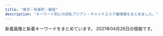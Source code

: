 ```yaml
---
title: "東京・有楽町・銀座"
description: "キーワード別にの巨乳アジアン・チャイナエステ嬢情報をまとめました。"
---
```


新着画像と新着キーワードをまとめています。
2021年04月26日の情報です。

<DmmAffiliateIns />
<KeywordTable
  shops={
    [
    {
        "url": "http://luna-shine.info/",
        "keywords": {
            "85": 6,
            "C": 12,
            "D": 30,
            "F": 6,
            "87": 12,
            "88": 21,
            "\u80f8": 2,
            "\u30bb\u30af\u30b7\u30fc": 1,
            "G": 6,
            "86": 6,
            "E": 13,
            "82": 3,
            "89": 21,
            "81": 3,
            "84": 3
        },
        "img_links": [
            "http://luna-shine.info/uploads/lunashine/2019/12/e5beaee4bfa1e59bbee78987_20191207154634.jpg",
            "http://luna-shine.info/uploads/lunashine/2015/04/1111_e589afe69cac.jpg",
            "http://luna-shine.info/uploads/lunashine/2015/12/qqe59bbee7898720151214133747.jpg",
            "http://luna-shine.info/uploads/lunashine/2020/01/e5beaee4bfa1e59bbee78987_20190517131309.jpg",
            "http://luna-shine.info/uploads/lunashine/2019/12/e5beaee4bfa1e59bbee78987_201912071546181.jpg",
            "http://luna-shine.info/uploads/lunashine/2019/07/qqe59bbee78987201504181707251.jpg",
            "http://luna-shine.info/uploads/lunashine/2013/03/img_0522_e589afe69cac-1000x1333.jpg",
            "http://luna-shine.info/uploads/lunashine/2013/01/room-10.jpg",
            "http://luna-shine.info/uploads/lunashine/2013/01/room-6.jpg",
            "http://luna-shine.info/uploads/lunashine/2013/11/e381afe3828be3818befbc92-1000x1333.jpg",
            "http://luna-shine.info/uploads/lunashine/2017/03/saki.jpg",
            "http://luna-shine.info/uploads/lunashine/2018/05/2.jpg",
            "http://luna-shine.info/uploads/lunashine/2013/01/qiu-1.jpg",
            "http://luna-shine.info/uploads/lunashine/2015/09/1-12041z120344c1_e589afe69cac_e589afe69cac.jpg",
            "http://luna-shine.info/uploads/lunashine/2012/12/topview1.jpg",
            "http://luna-shine.info/uploads/lunashine/2013/01/room-8.jpg",
            "http://luna-shine.info/uploads/lunashine/2019/03/e5beaee4bfa1e59bbee78987_201903161627476.jpg",
            "http://luna-shine.info/uploads/lunashine/2015/03/11111.jpg",
            "http://luna-shine.info/uploads/lunashine/images/rq03.jpg",
            "http://luna-shine.info/uploads/lunashine/2013/10/e381bfe3818d2_e589afe69cac.jpg",
            "http://luna-shine.info/uploads/lunashine/2012/12/topview4.jpg",
            "http://luna-shine.info/uploads/lunashine/2013/01/room-5.jpg",
            "http://luna-shine.info/uploads/lunashine/2014/06/image-15.jpeg",
            "http://luna-shine.info/uploads/lunashine/2014/06/image-14.jpeg",
            "http://luna-shine.info/uploads/lunashine/2019/03/e5beaee4bfa1e59bbee78987_201903141535171.jpg",
            "http://luna-shine.info/uploads/lunashine/2014/06/9c1b42356edc1bb51d040e0a1783fa97.png",
            "http://luna-shine.info/uploads/lunashine/2019/01/e5beaee4bfa1e59bbee78987_20190124144601.jpg",
            "http://luna-shine.info/uploads/lunashine/2013/01/room-11.jpg",
            "http://luna-shine.info/uploads/lunashine/2019/04/bottom.jpg",
            "http://luna-shine.info/uploads/lunashine/2013/01/img_0370_e589afe69cac-276x368.jpg",
            "http://luna-shine.info/uploads/lunashine/2013/05/p1020464_e589afe69cac.jpg",
            "http://luna-shine.info/uploads/lunashine/2013/01/room-3.jpg",
            "http://luna-shine.info/uploads/lunashine/2013/01/room-1.jpg",
            "http://luna-shine.info/uploads/lunashine/images/no-photo.jpg",
            "http://luna-shine.info/uploads/lunashine/2013/01/room-7.jpg",
            "http://luna-shine.info/uploads/lunashine/images/new_tit.jpg",
            "http://luna-shine.info/uploads/lunashine/2019/05/e5beaee4bfa1e59bbee78987_20190517131309.jpg",
            "http://luna-shine.info/uploads/lunashine/2016/11/31.jpg",
            "http://luna-shine.info/uploads/lunashine/2013/10/e381bfe38286e3818d-5_e589afe69cac.jpg",
            "http://luna-shine.info/uploads/lunashine/2013/10/e38182e38286e381bf3_e589afe69cac.jpg",
            "http://luna-shine.info/uploads/lunashine/2019/05/e5beaee4bfa1e59bbee78987_201905171313091.jpg",
            "http://luna-shine.info/uploads/lunashine/2012/12/topview0.jpg",
            "http://luna-shine.info/uploads/lunashine/2017/03/saki1.jpg",
            "http://luna-shine.info/uploads/lunashine/images/picup.png",
            "http://luna-shine.info/uploads/lunashine/2019/04/flash1.jpg",
            "http://luna-shine.info/uploads/lunashine/2014/05/22.jpg",
            "http://luna-shine.info/uploads/lunashine/2014/04/image_e589afe69cac.png",
            "http://luna-shine.info/uploads/lunashine/2013/11/e381afe3828be3818b-1000x1333.jpg",
            "http://luna-shine.info/uploads/lunashine/2013/01/room-2.jpg",
            "http://luna-shine.info/uploads/lunashine/2013/01/room-9.jpg",
            "http://luna-shine.info/uploads/lunashine/2015/03/171f728230a16701d87b9e61ba70edf8.png",
            "http://luna-shine.info/uploads/lunashine/2013/10/e381bfe382841_e589afe69cac.jpg",
            "http://luna-shine.info/uploads/lunashine/images/new_d.jpg",
            "http://luna-shine.info/uploads/lunashine/2015/04/1111_e589afe69cac1.jpg",
            "http://luna-shine.info/uploads/lunashine/2017/04/22221.jpg",
            "http://luna-shine.info/uploads/lunashine/2015/01/2_e589afe69cac.jpg",
            "http://luna-shine.info/uploads/lunashine/2019/04/e5beaee4bfa1e59bbee78987_201903161627475.jpg",
            "http://luna-shine.info/uploads/lunashine/2013/01/img_0427_e589afe69cac-276x368.jpg",
            "http://luna-shine.info/uploads/lunashine/2014/05/naomi1-276x3584.jpg",
            "http://luna-shine.info/uploads/lunashine/2019/04/tel.jpg",
            "http://luna-shine.info/uploads/lunashine/2019/04/e5beaee4bfa1e59bbee78987_2019031616274791.jpg",
            "http://luna-shine.info/uploads/lunashine/2013/10/4_e589afe69cac.jpg",
            "http://luna-shine.info/uploads/lunashine/2015/01/0.jpg",
            "http://luna-shine.info/uploads/lunashine/2015/06/image1-266x4001.jpg",
            "http://luna-shine.info/uploads/lunashine/2015/03/8dbe4d07b4f1258c30f14b30e60c1466.png",
            "http://luna-shine.info/uploads/lunashine/2016/12/img_4240.jpg",
            "http://luna-shine.info/uploads/lunashine/2012/12/mailmaka.jpg",
            "http://luna-shine.info/uploads/lunashine/2015/01/11.jpg",
            "http://luna-shine.info/uploads/lunashine/2012/12/mobile.jpg",
            "http://luna-shine.info/uploads/lunashine/2019/04/e5beaee4bfa1e59bbee78987_201903161627478.jpg",
            "http://luna-shine.info/uploads/lunashine/images/rq01.jpg",
            "http://luna-shine.info/uploads/lunashine/2012/12/topview3.jpg",
            "http://luna-shine.info/uploads/lunashine/2014/05/naomi1-276x3583.jpg"
        ],
        "name": "\u30eb\u30ca\u30b7\u30e3\u30a4\u30f3",
        "station": "\u5c0f\u4f1d\u99ac\u753a\u99c53\u756a\u51fa\u53e3"
    },
    {
        "station": "\u99ac\u55b0\u6a2a\u5c71\u99c5A2\u51fa\u53e3",
        "name": "COMODO -\u30b3\u30e2\u30c9-",
        "url": "http://www.comodo.relaxjp.info/",
        "keywords": {
            "D": 6,
            "E": 1,
            "85": 1,
            "C": 1,
            "87": 6,
            "90": 1
        },
        "img_links": [
            "http://www.comodo.relaxjp.info/images/s_link.jpg",
            "http://www.comodo.relaxjp.info/files/013.jpg",
            "http://www.comodo.relaxjp.info/files/015-03.jpg",
            "http://www.comodo.relaxjp.info/files/002-03.jpg",
            "http://www.comodo.relaxjp.info/files/001.jpg",
            "http://www.comodo.relaxjp.info/files/011-02.jpg",
            "http://www.comodo.relaxjp.info/files/010.jpg",
            "http://www.comodo.relaxjp.info/files/010-02.jpg",
            "http://www.comodo.relaxjp.info/files/001-02.jpg",
            "http://www.comodo.relaxjp.info/files/012-02.jpg",
            "http://www.comodo.relaxjp.info/images/s_staff.jpg",
            "http://www.comodo.relaxjp.info/files/013-03.jpg",
            "http://www.comodo.relaxjp.info/files/015.jpg",
            "http://www.comodo.relaxjp.info/images/top.png",
            "http://www.comodo.relaxjp.info/files/010-03.jpg",
            "http://www.comodo.relaxjp.info/files/002.jpg",
            "http://www.comodo.relaxjp.info/images/bj1.jpg",
            "http://www.comodo.relaxjp.info/files/001-03.jpg",
            "http://www.comodo.relaxjp.info/files/012.jpg",
            "http://www.comodo.relaxjp.info/images/s_news.jpg",
            "http://www.comodo.relaxjp.info/files/014-02.jpg",
            "http://www.comodo.relaxjp.info/files/011-03.jpg",
            "http://www.comodo.relaxjp.info/files/012-03.jpg",
            "http://www.comodo.relaxjp.info/files/002-02.jpg",
            "http://www.comodo.relaxjp.info/files/015-02.jpg",
            "http://www.comodo.relaxjp.info/files/014.jpg",
            "http://www.comodo.relaxjp.info/images/bj3.jpg",
            "http://www.comodo.relaxjp.info/images/s_info.jpg",
            "http://www.comodo.relaxjp.info/files/011.jpg",
            "http://www.comodo.relaxjp.info/files/013-02.jpg",
            "http://www.comodo.relaxjp.info/files/014-03.jpg",
            "http://www.comodo.relaxjp.info/images/hua.jpg"
        ]
    },
    {
        "keywords": {},
        "img_links": [
            "http://tokyo-relaxtime.asia/img/slick/st-3.jpg",
            "http://tokyo-relaxtime.asia/img/slick/st-6.jpg",
            "http://tokyo-relaxtime.asia/img/cast/miki-04.jpg",
            "http://tokyo-relaxtime.asia/img/cast/yuka-01.jpg",
            "http://tokyo-relaxtime.asia/img/interior/lobby-1.jpg",
            "http://tokyo-relaxtime.asia/img/cast/yuka-02.jpg",
            "http://tokyo-relaxtime.asia/img/slick/st-5.jpg",
            "http://tokyo-relaxtime.asia/img/cast/momo-04.jpg",
            "http://tokyo-relaxtime.asia/img/cast/momo-03.jpg",
            "http://tokyo-relaxtime.asia/img/cast/ai-02.jpg",
            "http://tokyo-relaxtime.asia/img/cast/momo-01.jpg",
            "http://tokyo-relaxtime.asia/img/cast/miki-01.jpg",
            "http://tokyo-relaxtime.asia/img/cast/miki-02.jpg",
            "http://tokyo-relaxtime.asia/img/cast/alice-01.jpg",
            "http://tokyo-relaxtime.asia/img/cast/alice-04.jpg",
            "http://tokyo-relaxtime.asia/img/cast/momo-02.jpg",
            "http://tokyo-relaxtime.asia/img/cast/miki-03.jpg",
            "http://tokyo-relaxtime.asia/img/slick/st-1.jpg",
            "http://tokyo-relaxtime.asia/img/cast/yuka-03.jpg",
            "http://tokyo-relaxtime.asia/img/cast/yuka-04.jpg",
            "http://tokyo-relaxtime.asia/img/cast/alice-03.jpg",
            "http://tokyo-relaxtime.asia/img/cast/alice-02.jpg",
            "http://tokyo-relaxtime.asia/img/cast/ai-01.jpg",
            "http://tokyo-relaxtime.asia/img/interior/corridor-1.jpg",
            "http://tokyo-relaxtime.asia/img/slick/st-4.jpg",
            "http://tokyo-relaxtime.asia/img/tw_mark.png",
            "http://tokyo-relaxtime.asia/img/cast/ai-04.jpg",
            "http://tokyo-relaxtime.asia/img/cast/ai-03.jpg"
        ],
        "name": "Evergrace-\u30a8\u30d0\u30fc\u30b0\u30ec\u30fc\u30b9-",
        "station": "\u6771\u65e5\u672c\u6a4b\u99c5A2\u51fa\u53e3",
        "url": "http://tokyo-relaxtime.asia/"
    },
    {
        "station": "\u8305\u5834\u753a\u99c53\u756a\u51fa\u53e3",
        "url": "http://sweet-massage.work/",
        "keywords": {
            "88": 3,
            "C": 3,
            "E": 6,
            "89": 3,
            "86": 6,
            "85": 3,
            "D": 6
        },
        "name": "Sweet",
        "img_links": [
            "http://sweet-massage.work/sp/img/st01.jpg",
            "http://sweet-massage.work/sp/img/pic.jpg",
            "http://sweet-massage.work/img/sta3.jpg",
            "http://sweet-massage.work/sp/img/t-r.jpg",
            "http://sweet-massage.work/img/foot-body.jpg",
            "http://sweet-massage.work/img/s4.jpg",
            "http://sweet-massage.work/img/st02.jpg",
            "http://sweet-massage.work/img/s2.jpg",
            "http://sweet-massage.work/sp/img/t-a.jpg",
            "http://sweet-massage.work/sp/img/sys.jpg",
            "http://sweet-massage.work/sp/img/st3.jpg",
            "http://sweet-massage.work/sp/img/info.jpg",
            "http://sweet-massage.work/sp/img/tel.jpg",
            "http://sweet-massage.work/sp/img/st04.jpg",
            "http://sweet-massage.work/img/st01.jpg",
            "http://sweet-massage.work/sp/img/s3.jpg",
            "http://sweet-massage.work/sp/img/s4.jpg",
            "http://sweet-massage.work/sp/img/s2.jpg",
            "http://sweet-massage.work/img/st04.jpg",
            "http://sweet-massage.work/img/sta4.jpg",
            "http://sweet-massage.work/img/s1.jpg",
            "http://sweet-massage.work/sp/img/time.jpg",
            "http://sweet-massage.work/img/st5.jpg",
            "http://sweet-massage.work/sp/img/t-t.jpg",
            "http://sweet-massage.work/sp/img/t-s.jpg",
            "http://sweet-massage.work/img/st1.jpg",
            "http://sweet-massage.work/sp/img/st2.jpg",
            "http://sweet-massage.work/sp/img/st1.jpg",
            "http://sweet-massage.work/sp/img/st05.jpg",
            "http://sweet-massage.work/sp/img/st03.jpg",
            "http://sweet-massage.work/img/sta1.jpg",
            "http://sweet-massage.work/sp/img/tit.jpg",
            "http://sweet-massage.work/img/st03.jpg",
            "http://sweet-massage.work/img/s3.jpg",
            "http://sweet-massage.work/img/st05.jpg",
            "http://sweet-massage.work/sp/img/s5.jpg",
            "http://sweet-massage.work/sp/img/add2.jpg",
            "http://sweet-massage.work/img/m1.png",
            "http://sweet-massage.work/img/st4.jpg",
            "http://sweet-massage.work/sp/img/t-o.jpg",
            "http://sweet-massage.work/img/st2.jpg",
            "http://sweet-massage.work/sp/img/pc.jpg",
            "http://sweet-massage.work/img/sta2.jpg",
            "http://sweet-massage.work/img/nos.jpg",
            "http://sweet-massage.work/img/st005.jpg",
            "http://sweet-massage.work/sp/img/st005.jpg",
            "http://sweet-massage.work/img/s5.jpg",
            "http://sweet-massage.work/img/sta5.jpg",
            "http://sweet-massage.work/sp/img/st5.jpg",
            "http://sweet-massage.work/img/st3.jpg",
            "http://sweet-massage.work/img/mobile-1.png",
            "http://sweet-massage.work/sp/img/add.jpg",
            "http://sweet-massage.work/sp/img/st4.jpg",
            "http://sweet-massage.work/sp/img/st02.jpg",
            "http://sweet-massage.work/sp/img/botton.jpg"
        ]
    },
    {
        "img_links": [
            "http://koikst.xyz/_src/20886310/wechatimg405.jpg",
            "http://koikst.xyz/_src/20886006/wechatimg36.jpg",
            "http://koikst.xyz/_src/20885836/sign.jpg",
            "http://koikst.xyz/_src/20886005/wechatimg35.jpg",
            "http://koikst.xyz/_src/20886222/up.png",
            "http://koikst.xyz/_src/20886035/up.png",
            "http://koikst.xyz/_src/20885845/up.png",
            "http://koikst.xyz/_src/20885828/up.png",
            "http://koikst.xyz/_src/20886058/sign.png",
            "http://koikst.xyz/_src/20886231/_dsf0770_pp.jpg",
            "http://sunflower.jp.net/1.jpg",
            "http://koikst.xyz/_src/20886229/_dsf0778_pp.jpg",
            "http://koikst.xyz/_src/20886305/therapist-ito.jpg",
            "http://koikst.xyz/_src/20886059/sign.png",
            "http://koikst.xyz/_src/20886303/07958eda583eff2b24876adf03c0a434.jpg",
            "http://koikst.xyz/_src/20885809/www.cman.png",
            "http://koikst.xyz/_src/51067440/wechatimg723.jpg",
            "http://koikst.xyz/_src/20886122/up.png",
            "http://koikst.xyz/_src/20886233/906ab10dd05fdcaee1fa99bd6e5779ea.jpg",
            "http://koikst.xyz/_src/51067437/wechatimg724.jpg",
            "http://koikst.xyz/_src/20886287/9c88380aa0315ec9292225a3223d62d9.jpg",
            "http://koikst.xyz/_src/20885811/up.png",
            "http://koikst.xyz/_src/20886211/07958eda583eff2b24876adf03c0a434.jpg",
            "http://koikst.xyz/_src/51067433/wechatimg726.jpg",
            "http://koikst.xyz/_src/20886148/therapist-ito.jpg",
            "http://koikst.xyz/_src/51067435/wechatimg725.jpg",
            "http://koikst.xyz/_src/20886092/therapist-ito.jpg",
            "http://koikst.xyz/_src/20886008/_k3_6019.jpg",
            "http://koikst.xyz/_src/20886064/index_37.png",
            "http://koikst.xyz/_src/20886009/img_2917.jpg",
            "http://koikst.xyz/_src/20886066/slider2.png",
            "http://sunflower.jp.net/3.jpg",
            "http://koikst.xyz/_src/20886235/t02200330_0640096013249885015.jpg",
            "http://koikst.xyz/_src/20886063/index_36.png",
            "http://sunflower.jp.net/5.jpg",
            "http://koikst.xyz/_src/20886111/_dsf0778_pp.jpg",
            "http://koikst.xyz/_src/20886283/img20170527114635169213.png",
            "http://koikst.xyz/_src/20886060/index_33.png",
            "http://koikst.xyz/_src/20886103/up.png",
            "http://koikst.xyz/_src/20886065/index_38.png",
            "http://koikst.xyz/_src/20991736/t02200330_0640096013249885015.jpg",
            "http://koikst.xyz/_src/20886019/up.png",
            "http://koikst.xyz/_src/20886300/media-20170919.jpg",
            "http://koikst.xyz/_src/20886061/index_34.png",
            "http://koikst.xyz/_src/20886308/t02200330_0640096013249885015.jpg",
            "http://koikst.xyz/_src/20886007/_k3_6020.jpg",
            "http://sunflower.jp.net/6.jpg",
            "http://koikst.xyz/_src/20885997/up.png",
            "http://sunflower.jp.net/2.jpg",
            "http://koikst.xyz/_src/20886062/index_35.png",
            "http://koikst.xyz/_src/21089124/img20180325193504865361.png",
            "http://koikst.xyz/_src/20886010/img_3017.jpg"
        ],
        "station": "JR\u6771\u4eac\u99c5\u516b\u91cd\u6d32\u53e3",
        "name": "\u60a0",
        "url": "http://koikst.xyz/",
        "keywords": {
            "89": 3,
            "E": 3,
            "85": 2,
            "C": 2
        }
    },
    {
        "img_links": [
            "https://melodyspa.tokyo/images/st/you2.jpg",
            "https://melodyspa.tokyo/images/st/yuna2.jpg",
            "https://melodyspa.tokyo/images/st/you3.jpg",
            "https://melodyspa.tokyo/images/st/yuna1.jpg",
            "https://melodyspa.tokyo/images/st/miho.jpg",
            "https://melodyspa.tokyo/images/st/mina2.jpg",
            "https://melodyspa.tokyo/images/st/yuna.jpg",
            "https://melodyspa.tokyo/images/share/pagetop.png",
            "https://melodyspa.tokyo/images/st/yuri.jpg",
            "https://melodyspa.tokyo/images/st/mina.jpg",
            "https://melodyspa.tokyo/images/st/you.jpg",
            "https://melodyspa.tokyo/images/topimage/topimage.jpg",
            "https://melodyspa.tokyo/images/st/risa.jpg",
            "https://melodyspa.tokyo/images/st/rara2.jpg",
            "https://melodyspa.tokyo/images/st/ringo.jpg"
        ],
        "keywords": {
            "F": 2,
            "C": 30,
            "86": 4
        },
        "name": "Melody Spa -\u30e1\u30ed\u30c7\u30a3 \u30b9\u30d1-",
        "station": "JR\u65b0\u65e5\u672c\u6a4b\u99c56\u756a\u51fa\u53e3",
        "url": "https://melodyspa.tokyo/"
    },
    {
        "keywords": {
            "88": 6,
            "85": 10,
            "C": 14,
            "86": 4,
            "D": 6
        },
        "station": "\u6c34\u5929\u5bae\u524d\u99c58\u756a\u51fa\u53e3",
        "name": "\u3086\u3089\u308a\u9999",
        "url": "http://yurarika.work/",
        "img_links": [
            "http://yurarika.work/staff/mirai1.jpg",
            "http://yurarika.work/staff/aya.jpg",
            "http://yurarika.work/staff/aya1.jpg",
            "http://yurarika.work/staff/mika1.jpg",
            "http://yurarika.work/staff/aya2.jpg",
            "http://yurarika.work/staff/mirai.jpg",
            "http://yurarika.work/staff/mirai2.jpg",
            "http://yurarika.work/img/all/loader.png",
            "http://yurarika.work/staff/rara.jpg",
            "http://yurarika.work/staff/mika2.jpg",
            "http://yurarika.work/staff/rara1.jpg",
            "http://yurarika.work/staff/mika.jpg",
            "http://yurarika.work/staff/rara2.jpg"
        ]
    },
    {
        "name": "\u30a2\u30ed\u30de\u30a2\u30ea\u30a2",
        "station": "\u6c34\u5929\u5bae\u524d\u99c56\u756a\u51fa\u53e3",
        "keywords": {},
        "url": "http://e-berry.work/index.html",
        "img_links": [
            "http://e-berry.work/sp/img/nene1.jpg",
            "http://e-berry.work/sp/images/b1.jpg",
            "http://e-berry.work/staff/hikari.jpg",
            "http://e-berry.work/staff/ayumi.jpg",
            "http://e-berry.work/sp/staff/ai.jpg",
            "http://e-berry.work/images/rec2.jpg",
            "http://e-berry.work/img/natumi1.jpg",
            "http://e-berry.work/sp/images/sys1.png",
            "http://e-berry.work/sp/images/sys3.png",
            "http://e-berry.work/staff/ai.jpg",
            "http://e-berry.work/staff/nene.jpg",
            "http://e-berry.work/sp/staff/natumi.jpg",
            "http://e-berry.work/images/newface.jpg",
            "http://e-berry.work/img/ayumi1.jpg",
            "http://e-berry.work/images/int2.jpg",
            "http://e-berry.work/images/concept.jpg",
            "http://e-berry.work/sp/images/staff_t.png",
            "http://e-berry.work/sp/images/topgirl.png",
            "http://e-berry.work/sp/img/yoko1.jpg",
            "http://e-berry.work/img/yoko1.jpg",
            "http://e-berry.work/images/rec1.jpg",
            "http://e-berry.work/sp/img/haruka1.jpg",
            "http://e-berry.work/images/9.jpg",
            "http://e-berry.work/images/b1.jpg",
            "http://e-berry.work/sp/img/rina1.jpg",
            "http://e-berry.work/images/interior_t.jpg",
            "http://e-berry.work/img/hikari1.jpg",
            "http://e-berry.work/sp/staff/hikari.jpg",
            "http://e-berry.work/sp/staff/rina.jpg",
            "http://e-berry.work/sp/staff/aya.jpg",
            "http://e-berry.work/images/b2.jpg",
            "http://e-berry.work/sp/images/rec1.jpg",
            "http://e-berry.work/sp/images/10.jpg",
            "http://e-berry.work/sp/images/9.jpg",
            "http://e-berry.work/sp/images/int1.png",
            "http://e-berry.work/sp/img/ai1.jpg",
            "http://e-berry.work/sp/images/ac1.jpg",
            "http://e-berry.work/sp/img/ayumi1.jpg",
            "http://e-berry.work/images/head.jpg",
            "http://e-berry.work/sp/img/aya1.jpg",
            "http://e-berry.work/sp/staff/yoko.jpg",
            "http://e-berry.work/sp/images/concept.jpg",
            "http://e-berry.work/sp/img/hikari1.jpg",
            "http://e-berry.work/sp/staff/moka.jpg",
            "http://e-berry.work/img/nene1.jpg",
            "http://e-berry.work/img/aya1.jpg",
            "http://e-berry.work/sp/staff/haruka.jpg",
            "http://e-berry.work/sp/images/b2.jpg",
            "http://e-berry.work/img/haruka1.jpg",
            "http://e-berry.work/images/int1.jpg",
            "http://e-berry.work/staff/yoko.jpg",
            "http://e-berry.work/sp/images/news.png",
            "http://e-berry.work/img/rina1.jpg",
            "http://e-berry.work/images/staff_t.jpg",
            "http://e-berry.work/sp/staff/nene.jpg",
            "http://e-berry.work/img/moka1.jpg",
            "http://e-berry.work/images/tgirl.jpg",
            "http://e-berry.work/images/sm.jpg",
            "http://e-berry.work/sp/images/sys2.png",
            "http://e-berry.work/sp/images/newface.png",
            "http://e-berry.work/img/ai1.jpg",
            "http://e-berry.work/images/news_t.jpg",
            "http://e-berry.work/staff/rina.jpg",
            "http://e-berry.work/sp/img/moka1.jpg",
            "http://e-berry.work/sp/img/natumi1.jpg",
            "http://e-berry.work/staff/natumi.jpg",
            "http://e-berry.work/sp/staff/ayumi.jpg",
            "http://e-berry.work/images/sys3.jpg",
            "http://e-berry.work/sp/images/head.jpg",
            "http://e-berry.work/images/10.jpg",
            "http://e-berry.work/sp/images/newsb.png",
            "http://e-berry.work/images/sys2.jpg",
            "http://e-berry.work/sp/images/tel.png",
            "http://e-berry.work/staff/haruka.jpg",
            "http://e-berry.work/images/ac1.jpg",
            "http://e-berry.work/sp/images/footer.jpg",
            "http://e-berry.work/sp/images/interior_t.png",
            "http://e-berry.work/staff/moka.jpg",
            "http://e-berry.work/images/newsb.png",
            "http://e-berry.work/staff/aya.jpg",
            "http://e-berry.work/sp/images/int2.png",
            "http://e-berry.work/images/sys1.jpg",
            "http://e-berry.work/sp/images/rec2.png"
        ]
    },
    {
        "img_links": [
            "http://shinshinen.ebb.jp/2/uploadimg/1616154256.jpg",
            "http://shinshinen.ebb.jp/2/uploadimg/1612241171.jpg",
            "http://shinshinen.ebb.jp/2/uploadimg/1612241224.jpg",
            "http://shinshinen.ebb.jp/head_2_4155_154087760147805.jpg",
            "http://shinshinen.ebb.jp/head_1_4155_154321946782337.jpg",
            "http://shinshinen.ebb.jp/2/uploadimg/1617771200.jpg",
            "http://shinshinen.ebb.jp/2/uploadimg/1612241122.jpg",
            "http://shinshinen.ebb.jp/2/uploadimg/1617840000.jpg"
        ],
        "url": "http://shinshinen.ebb.jp/",
        "keywords": {
            "D": 48,
            "86": 36,
            "89": 12,
            "87": 12,
            "88": 12
        },
        "station": "\u6771\u9280\u5ea7\u99c5A3",
        "name": "\u8fb0\u7533\u5712\uff5e\u3057\u3093\u3057\u3093\u3048\u3093\uff5e"
    },
    {
        "keywords": {
            "D": 10,
            "87": 4,
            "E": 1,
            "82": 1,
            "86": 7,
            "88": 1,
            "C": 7,
            "84": 5
        },
        "name": "PRIME\u30fb\u30d7\u30e9\u30a4\u30e0",
        "img_links": [
            "http://prime-relax.work/img/st11.jpg",
            "http://prime-relax.work/img/st07.jpg",
            "http://prime-relax.work/img/st14.jpg",
            "http://prime-relax.work/img/link10033.jpg",
            "http://prime-relax.work/sp/img/cam.jpg",
            "http://prime-relax.work/img/sta11.jpg",
            "http://prime-relax.work/sp/img/p-9.jpg",
            "http://prime-relax.work/img/st9.jpg",
            "http://prime-relax.work/img/sta14.jpg",
            "http://prime-relax.work/img/st8.jpg",
            "http://prime-relax.work/sp/img/sta11.jpg",
            "http://prime-relax.work/img/link-.jpg",
            "http://prime-relax.work/img/st014.jpg",
            "http://prime-relax.work/sp/img/sta4.jpg",
            "http://prime-relax.work/img/st04.jpg",
            "http://prime-relax.work/img/sta4.jpg",
            "http://prime-relax.work/sp/img/tel.jpg",
            "http://prime-relax.work/sp/img/t-a.jpg",
            "http://prime-relax.work/sp/img/tit.jpg",
            "http://prime-relax.work/img/st13.jpg",
            "http://prime-relax.work/img/st013.jpg",
            "http://prime-relax.work/sp/img/add.jpg",
            "http://prime-relax.work/sp/img/p-7.jpg",
            "http://prime-relax.work/img/st12.jpg",
            "http://prime-relax.work/img/bottom-.png",
            "http://prime-relax.work/sp/img/sta9.jpg",
            "http://prime-relax.work/sp/img/sta8.jpg",
            "http://prime-relax.work/img/bottom.png",
            "http://prime-relax.work/sp/img/info.jpg",
            "http://prime-relax.work/img/eve.jpg",
            "http://prime-relax.work/sp/img/t-s.jpg",
            "http://prime-relax.work/sp/img/add3.jpg",
            "http://prime-relax.work/sp/img/pic.jpg",
            "http://prime-relax.work/sp/img/sys.jpg",
            "http://prime-relax.work/sp/img/sta13.jpg",
            "http://prime-relax.work/sp/img/pc.jpg",
            "http://prime-relax.work/img/sta13.jpg",
            "http://prime-relax.work/sp/img/p-8.jpg",
            "http://prime-relax.work/sp/img/sta7.jpg",
            "http://prime-relax.work/img/IMG_1675.jpg",
            "http://prime-relax.work/sp/img/sta12.jpg",
            "http://prime-relax.work/img/mo.png",
            "http://prime-relax.work/img/sta9.jpg",
            "http://prime-relax.work/img/sta12.jpg",
            "http://prime-relax.work/img/IMG_1667.jpg",
            "http://prime-relax.work/img/st5.jpg",
            "http://prime-relax.work/sp/img/sta5.jpg",
            "http://prime-relax.work/img/body-.jpg",
            "http://prime-relax.work/img/sta5.jpg",
            "http://prime-relax.work/img/link20067.jpg",
            "http://prime-relax.work/img/sta7.jpg",
            "http://prime-relax.work/img/sys.jpg",
            "http://prime-relax.work/sp/img/time.jpg",
            "http://prime-relax.work/img/link300100.jpg",
            "http://prime-relax.work/img/IMG_1699.jpg",
            "http://prime-relax.work/img/st08.jpg",
            "http://prime-relax.work/img/head.jpg",
            "http://prime-relax.work/img/sta8.jpg",
            "http://prime-relax.work/sp/img/t-o.jpg",
            "http://prime-relax.work/img/st7.jpg",
            "http://prime-relax.work/sp/img/t-r.jpg",
            "http://prime-relax.work/sp/img/sta14.jpg",
            "http://prime-relax.work/img/IMG_1709.jpg",
            "http://prime-relax.work/sp/img/add2.jpg",
            "http://prime-relax.work/img/st4.jpg",
            "http://prime-relax.work/sp/img/botton.jpg",
            "http://prime-relax.work/sp/img/t-t.jpg"
        ],
        "station": "\u99ac\u55b0\u753a\u99c51\u756a\u51fa\u53e3",
        "url": "http://prime-relax.work/"
    },
    {
        "url": "http://f-relaxe.net",
        "keywords": {
            "83": 1,
            "G": 1,
            "90": 1,
            "D": 2,
            "93": 1,
            "C": 3,
            "E": 3,
            "86": 1,
            "85": 3,
            "91": 1,
            "89": 1,
            "87": 1
        },
        "name": "For you",
        "img_links": [
            "http://f-relaxe.net/girl/07a.jpg",
            "http://f-relaxe.net/girl/08a.jpg",
            "http://f-relaxe.net/images/index_16.jpg",
            "http://f-relaxe.net/images/index_01.jpg",
            "http://f-relaxe.net/girl/011a.jpg",
            "http://f-relaxe.net/girl/012.jpg",
            "http://f-relaxe.net/images/info_11.jpg",
            "http://f-relaxe.net/images/index_08.jpg",
            "http://f-relaxe.net/images/index_12.jpg",
            "http://f-relaxe.net/images/sub_15.jpg",
            "http://f-relaxe.net/girl/017.jpg",
            "http://f-relaxe.net/images/index_10.jpg",
            "http://f-relaxe.net/girl/02a.jpg",
            "http://f-relaxe.net/images/index_07.jpg",
            "http://f-relaxe.net/images/info.jpg",
            "http://f-relaxe.net/images/sub_12.jpg",
            "http://f-relaxe.net/images/rec_11.jpg",
            "http://f-relaxe.net/girl/011.jpg",
            "http://f-relaxe.net/images/index_13.jpg",
            "http://f-relaxe.net/images/index_119.jpg",
            "http://f-relaxe.net/girl/04.jpg",
            "http://f-relaxe.net/images/index_14.jpg",
            "http://f-relaxe.net/girl/08.jpg",
            "http://f-relaxe.net/images/index_09.jpg",
            "http://f-relaxe.net/girl/00.jpg",
            "http://f-relaxe.net/girl/07.jpg",
            "http://f-relaxe.net/girl/010a.jpg",
            "http://f-relaxe.net/girl/09a.jpg",
            "http://f-relaxe.net/images/index_06.jpg",
            "http://f-relaxe.net/girl/012a.jpg",
            "http://f-relaxe.net/girl/013.jpg",
            "http://f-relaxe.net/images/03.jpg",
            "http://f-relaxe.net/girl/024.jpg",
            "http://f-relaxe.net/images/sub_10.jpg",
            "http://f-relaxe.net/images/index_03.jpg",
            "http://f-relaxe.net/images/index_05.jpg",
            "http://f-relaxe.net/images/index_17.jpg",
            "http://f-relaxe.net/girl/013a.jpg",
            "http://f-relaxe.net/girl/010.jpg",
            "http://f-relaxe.net/images/02.jpg",
            "http://f-relaxe.net/images/staff_11.jpg",
            "http://f-relaxe.net/images/01.jpg",
            "http://f-relaxe.net/images/rec.jpg",
            "http://f-relaxe.net/images/index_04.jpg",
            "http://f-relaxe.net/images/index_18.jpg",
            "http://f-relaxe.net/girl/09.jpg",
            "http://f-relaxe.net/images/line.jpg",
            "http://f-relaxe.net/girl/02.jpg"
        ],
        "station": "JR\u6771\u4eac\u99c5\u516b\u91cd\u6d32\u5317\u53e3"
    },
    {
        "keywords": {
            "\u30bb\u30af\u30b7\u30fc": 3,
            "88": 1
        },
        "name": "Dream",
        "img_links": [
            "https://ningyocho-esthe.work/images/dream/common/gallery_01.png",
            "https://ningyocho-esthe.work/images/dream/common/gallery_05.png",
            "https://ningyocho-esthe.work/images/dream/common/gallery_08.png",
            "https://ningyocho-esthe.work/images/dream/common/gallery_02.png",
            "https://ningyocho-esthe.work/images/dream/staff/3.jpg",
            "https://ningyocho-esthe.work/images/dream/staff/2.jpg",
            "https://ningyocho-esthe.work/images/dream/common/header_info.png",
            "https://ningyocho-esthe.work/images/dream/home/image_02.png",
            "https://ningyocho-esthe.work/images/dream/staff/13.jpg",
            "https://ningyocho-esthe.work/images/dream/staff/1.jpg",
            "https://ningyocho-esthe.work/images/dream/staff/imgapp_1.jpg",
            "https://ningyocho-esthe.work/images/dream/common/credit_03.png",
            "https://ningyocho-esthe.work/images/dream/staff/imgapp6.jpg",
            "https://ningyocho-esthe.work/images/dream/staff/imgapp_3.jpg",
            "https://ningyocho-esthe.work/images/dream/common/header_phone_pc.png",
            "https://ningyocho-esthe.work/images/dream/common/gallery_09.png",
            "https://ningyocho-esthe.work/images/dream/common/side_bnr_01.png",
            "https://ningyocho-esthe.work/images/dream/common/gallery_04.png",
            "https://ningyocho-esthe.work/images/dream/common/gallery_10.png",
            "https://ningyocho-esthe.work/images/dream/home/image_03.png",
            "https://ningyocho-esthe.work/images/dream/home/image_01.png",
            "https://ningyocho-esthe.work/images/dream/common/credit_01.png",
            "https://ningyocho-esthe.work/images/dream/common/gallery_07.png",
            "https://ningyocho-esthe.work/images/dream/staff/\u3042\u307f.jpg",
            "https://ningyocho-esthe.work/images/dream/common/credit_02.png",
            "https://ningyocho-esthe.work/images/dream/common/gallery_03.png",
            "https://ningyocho-esthe.work/images/dream/common/gallery_06.png",
            "https://ningyocho-esthe.work/images/dream/common/side_bnr_02.png",
            "https://ningyocho-esthe.work/images/dream/home/teaser.png",
            "https://ningyocho-esthe.work/images/dream/staff/\u30ca\u30ca.jpg"
        ],
        "url": "https://ningyocho-esthe.work/",
        "station": "\u4eba\u5f62\u753a\u99c5A1\u51fa\u53e3"
    },
    {
        "keywords": {
            "C": 15
        },
        "station": "\u516b\u4e01\u5800\u99c5A5\u53e3",
        "img_links": [
            "http://arm-heal.com/pic/topimg4.png",
            "http://arm-heal.com/img/ttl_rec.png",
            "http://arm-heal.com/pic/head.jpg",
            "http://arm-heal.com/img/corona.png",
            "http://arm-heal.com/img/ttl_mobile.png",
            "http://arm-heal.com/staff/aya/01.jpg",
            "http://arm-heal.com/staff/aya/01mb.jpg",
            "http://arm-heal.com/img/ttl_staff.jpg",
            "http://arm-heal.com/pic/topimg1.png",
            "http://arm-heal.com/pic/topimg3.png",
            "http://arm-heal.com/staff/miki/01mb.jpg",
            "http://arm-heal.com/staff/hikari/01mb.jpg",
            "http://arm-heal.com/pic/topimg5.png",
            "http://arm-heal.com/i/files/homeimg.jpg",
            "http://arm-heal.com/staff/miki/01.jpg",
            "http://arm-heal.com/staff/yuuyuu/01mb.jpg",
            "http://arm-heal.com/staff/yuuyuu/01.jpg",
            "http://arm-heal.com/pic/topimg2.png",
            "http://arm-heal.com/staff/miya/01.jpg",
            "http://arm-heal.com/img/att.png",
            "http://arm-heal.com/staff/yuki/01mb.jpg",
            "http://arm-heal.com/staff/yuki/01.jpg",
            "http://arm-heal.com/staff/miya/01mb.jpg",
            "http://arm-heal.com/staff/hikari/01.jpg"
        ],
        "name": "\u7d05\u8449",
        "url": "http://arm-heal.com/"
    },
    {
        "url": "http://esthe-aroma.com/",
        "img_links": [
            "http://esthe-aroma.com/images/cg10.jpg",
            "http://esthe-aroma.com/images/cg07.jpg",
            "http://esthe-aroma.com/images/icon_top.png",
            "http://esthe-aroma.com/images/icon_concept.png",
            "http://esthe-aroma.com/images/cg12.jpg",
            "http://esthe-aroma.com/images/cg13.jpg",
            "http://esthe-aroma.com/images/cg05.jpg",
            "http://esthe-aroma.com/images/icon_info.png",
            "http://esthe-aroma.com/images/cg11.jpg",
            "http://esthe-aroma.com/images/icon_staff.png",
            "http://esthe-aroma.com/images/cg04.jpg",
            "http://esthe-aroma.com/images/photo03.jpg",
            "http://esthe-aroma.com/images/mainImg_sub.jpg",
            "http://esthe-aroma.com/images/cg03.jpg",
            "http://esthe-aroma.com/images/photo01.jpg",
            "http://esthe-aroma.com/images/cg01.jpg",
            "http://esthe-aroma.com/images/qrc.jpg",
            "http://esthe-aroma.com/images/cg08.jpg",
            "http://esthe-aroma.com/images/cg06.jpg",
            "http://esthe-aroma.com/images/btn2.png",
            "http://esthe-aroma.com/images/end-info.png",
            "http://esthe-aroma.com/images/cg09.jpg",
            "http://esthe-aroma.com/images/photo02.jpg",
            "http://esthe-aroma.com/images/cg02.jpg",
            "http://esthe-aroma.com/images/icon_tel.png"
        ],
        "station": "\u99ac\u55b0\u6a2a\u5c71\u99c5A2\u51fa\u53e3",
        "name": "Miss.9\uff5e\u30df\u30b9.\u30ad\u30e5\u30a6\uff5e",
        "keywords": {
            "C": 2,
            "86": 13,
            "D": 10,
            "E": 1
        }
    },
    {
        "station": "\u65b0\u65e5\u672c\u6a4b\u99c55\u756a\u51fa\u53e3",
        "keywords": {},
        "name": "\u30e9\u30d5\u30a3\u30fc\u30eb",
        "url": "http://s-este.net/",
        "img_links": []
    },
    {
        "img_links": [
            "https://angel-love.tyo.cm/photos/sites/27/2021/03/2021033001385486.jpg",
            "https://angel-love.tyo.cm/photos/sites/27/2021/03/202103300138536.jpg",
            "https://angel-love.tyo.cm/images/top.jpg",
            "https://angel-love.tyo.cm/images/room3.jpg",
            "https://angel-love.tyo.cm/photos/sites/27/2021/04/2021041903175212.jpg",
            "https://angel-love.tyo.cm/images/s3.jpg",
            "https://angel-love.tyo.cm/photos/sites/27/2021/03/2021031704243422.jpg",
            "https://angel-love.tyo.cm/images/news_bj3.jpg",
            "https://angel-love.tyo.cm/images/s_staff.png",
            "https://angel-love.tyo.cm/images/room2.jpg",
            "https://angel-love.tyo.cm/photos/sites/27/2021/04/2021041903203173.jpg",
            "https://angel-love.tyo.cm/photos/sites/27/2021/04/2021041903193760.jpg",
            "https://angel-love.tyo.cm/images/s1.jpg",
            "https://angel-love.tyo.cm/images/s_news.jpg",
            "https://angel-love.tyo.cm/images/info.jpg",
            "https://angel-love.tyo.cm/images/room1.jpg",
            "https://angel-love.tyo.cm/photos/sites/27/2021/04/2021041909433771.jpg",
            "https://angel-love.tyo.cm/images/mobile.jpg",
            "https://angel-love.tyo.cm/images/room4.jpg",
            "https://angel-love.tyo.cm/images/news_bj1.jpg",
            "https://angel-love.tyo.cm/photos/sites/27/2021/03/2021031704243332.jpg"
        ],
        "station": "\u9280\u5ea7\u99c5A5\u51fa\u53e3",
        "name": "Angel Love",
        "url": "https://angel-love.tyo.cm/",
        "keywords": {
            "E": 18,
            "83": 9,
            "85": 27,
            "D": 54,
            "86": 18,
            "87": 18
        }
    },
    {
        "station": "\u65b0\u5bcc\u753a\u99c5",
        "url": "http://xn--vckg5a5c7c8c1czd.in.net/",
        "name": "\u7652\u3057\u306e\u6d77",
        "img_links": [
            "http://xn--vckg5a5c7c8c1czd.in.net/images/staff_images/cg2.jpg",
            "http://xn--vckg5a5c7c8c1czd.in.net/images/an_2_03.jpg",
            "http://xn--vckg5a5c7c8c1czd.in.net/images/staff_images/cg16.jpg",
            "http://xn--vckg5a5c7c8c1czd.in.net/images/an_1_04.jpg",
            "http://xn--vckg5a5c7c8c1czd.in.net/images/an_1_06.jpg",
            "http://xn--vckg5a5c7c8c1czd.in.net/images/staff_images/top_small_14.jpg",
            "http://xn--vckg5a5c7c8c1czd.in.net/images/staff_images/top_small_16.jpg",
            "http://xn--vckg5a5c7c8c1czd.in.net/images/slider/slide3s.jpg",
            "http://xn--vckg5a5c7c8c1czd.in.net/images/staff_images/cg17.jpg",
            "http://xn--vckg5a5c7c8c1czd.in.net/images/staff_images/cg14.jpg",
            "http://xn--vckg5a5c7c8c1czd.in.net/images/staff_images/top_small_2.jpg",
            "http://xn--vckg5a5c7c8c1czd.in.net/images/staff_images/top_small_1.jpg",
            "http://xn--vckg5a5c7c8c1czd.in.net/images/an_2_05.jpg",
            "http://xn--vckg5a5c7c8c1czd.in.net/images/an_1_07.jpg",
            "http://xn--vckg5a5c7c8c1czd.in.net/images/an_1_02.jpg",
            "http://xn--vckg5a5c7c8c1czd.in.net/images/slider/slide2.jpg",
            "http://xn--vckg5a5c7c8c1czd.in.net/images/slider/slide3.jpg",
            "http://xn--vckg5a5c7c8c1czd.in.net/images/no.png",
            "http://xn--vckg5a5c7c8c1czd.in.net/images/slider/slide2s.jpg",
            "http://xn--vckg5a5c7c8c1czd.in.net/images/an_2_07.jpg",
            "http://xn--vckg5a5c7c8c1czd.in.net/images/staff_images/top_small_5.jpg",
            "http://xn--vckg5a5c7c8c1czd.in.net/images/staff_images/top_small_17.jpg",
            "http://xn--vckg5a5c7c8c1czd.in.net/images/an_2_06.jpg",
            "http://xn--vckg5a5c7c8c1czd.in.net/images/staff_images/cg5.jpg",
            "http://xn--vckg5a5c7c8c1czd.in.net/images/slider/slide1.jpg",
            "http://xn--vckg5a5c7c8c1czd.in.net/images/an_1_03.jpg",
            "http://xn--vckg5a5c7c8c1czd.in.net/images/staff_images/cg1.jpg",
            "http://xn--vckg5a5c7c8c1czd.in.net/images/QRcode.jpg",
            "http://xn--vckg5a5c7c8c1czd.in.net/images/slider/slide1s.jpg",
            "http://xn--vckg5a5c7c8c1czd.in.net/images/an_2_04.jpg",
            "http://xn--vckg5a5c7c8c1czd.in.net/images/index_01.jpg",
            "http://xn--vckg5a5c7c8c1czd.in.net/images/an_2_02.jpg"
        ],
        "keywords": {
            "86": 24,
            "D": 20,
            "E": 4
        }
    },
    {
        "url": "http://www.hitomebore.esjp.info/",
        "name": "\u3072\u3068\u3081\u307c\u308c",
        "station": "\u65b0\u5bcc\u753a\u99c53\u756a\u51fa\u53e3",
        "img_links": [
            "http://www.hitomebore.esjp.info/files/008.jpg",
            "http://www.hitomebore.esjp.info/files/010.jpg",
            "http://www.hitomebore.esjp.info/files/011.jpg",
            "http://www.hitomebore.esjp.info/files/014.jpg",
            "http://www.hitomebore.esjp.info/files/007.jpg",
            "http://www.hitomebore.esjp.info/files/016.jpg",
            "http://www.hitomebore.esjp.info/files/015.jpg",
            "http://www.hitomebore.esjp.info/images/m3.jpg",
            "http://www.hitomebore.esjp.info/files/009.jpg",
            "http://www.hitomebore.esjp.info/images/mainImg_sub.jpg",
            "http://www.hitomebore.esjp.info/images/m1.jpg",
            "http://www.hitomebore.esjp.info/files/013.jpg",
            "http://www.hitomebore.esjp.info/images/m4.jpg",
            "http://www.hitomebore.esjp.info/images/mainImg2.jpg",
            "http://www.hitomebore.esjp.info/files/012.jpg",
            "http://www.hitomebore.esjp.info/images/m2.jpg",
            "http://www.hitomebore.esjp.info/files/002.jpg",
            "http://www.hitomebore.esjp.info/images/btn2.png"
        ],
        "keywords": {
            "87": 6,
            "D": 27,
            "C": 6,
            "88": 3,
            "85": 6,
            "86": 18
        }
    },
    {
        "url": "http://yume-sato.blue/",
        "img_links": [
            "http://yume-sato.blue/uploads//sites/18/2020/09/g4-150x150.jpg",
            "http://yume-sato.blue/uploads//sites/18/2020/09/s_staff.png",
            "http://yume-sato.blue/uploads//sites/18/2020/09/g1.jpg",
            "http://yume-sato.blue/uploads//sites/18/2020/09/mobile-1.jpg",
            "http://yume-sato.blue/uploads//sites/18/2021/04/1-225x300.jpg",
            "http://yume-sato.blue/uploads//sites/18/2020/09/news.jpg",
            "http://yume-sato.blue/uploads//sites/18/2020/09/g6-150x150.jpg",
            "http://yume-sato.blue/uploads//sites/18/2020/09/g5-150x150.jpg",
            "http://yume-sato.blue/uploads//sites/18/2020/09/pick.jpg",
            "http://yume-sato.blue/uploads//sites/18/2020/09/g3-150x150.jpg",
            "http://yume-sato.blue/uploads//sites/18/2020/09/g1-150x150.jpg",
            "http://yume-sato.blue/uploads//sites/18/2020/09/g6.jpg",
            "http://yume-sato.blue/uploads//sites/18/2020/09/g2.jpg",
            "http://yume-sato.blue/uploads//sites/18/2020/10/g2.jpg",
            "http://yume-sato.blue/uploads//sites/18/2020/09/g3.jpg",
            "http://yume-sato.blue/uploads//sites/18/2020/12/gg-150x150.jpg",
            "http://yume-sato.blue/uploads//sites/18/2021/04/1.jpg",
            "http://yume-sato.blue/uploads//sites/18/2020/09/g5.jpg",
            "http://yume-sato.blue/uploads//sites/18/2020/09/top.jpg",
            "http://yume-sato.blue/uploads//sites/18/2020/09/g4.jpg",
            "http://yume-sato.blue/uploads//sites/18/2020/09/top1-1.jpg",
            "http://yume-sato.blue/uploads//sites/18/2020/12/gg.jpg",
            "http://yume-sato.blue/uploads//sites/18/2020/09/g2-150x150.jpg"
        ],
        "station": "\u4eba\u5f62\u753a\u99c5A6",
        "name": "\u5922\u306e\u90f7",
        "keywords": {}
    },
    {
        "station": "\u8305\u5834\u753a\u99c510\u756a\u51fa\u53e3",
        "img_links": [],
        "name": "\u6975\u4e0a\u30e1\u30f3\u30ba\u30a2\u30ed\u30de\u65e5\u672c\u6a4b",
        "url": "https://aroma.tyo.cm/",
        "keywords": {}
    },
    {
        "img_links": [
            "http://www.sexy.esturl.com/images/top.png",
            "http://www.sexy.esturl.com/images/news.png",
            "http://www.sexy.esturl.com/images/bj2.jpg",
            "http://www.sexy.esturl.com/images/face.png",
            "http://www.sexy.esturl.com/images/r1.jpg",
            "http://www.sexy.esturl.com/files/003.jpg",
            "http://www.sexy.esturl.com/images/r5.jpg",
            "http://www.sexy.esturl.com/images/shop/shop03.jpg",
            "http://www.sexy.esturl.com/images/shop/shop02.jpg",
            "http://www.sexy.esturl.com/images/shop/shop04.jpg",
            "http://www.sexy.esturl.com/images/shop/shop01.jpg",
            "http://www.sexy.esturl.com/files/002.jpg",
            "http://www.sexy.esturl.com/images/r4.jpg",
            "http://www.sexy.esturl.com/images/s_staff.png",
            "http://www.sexy.esturl.com/files/004.jpg",
            "http://www.sexy.esturl.com/files/001.jpg",
            "http://www.sexy.esturl.com/images/pick.png",
            "http://www.sexy.esturl.com/images/end.png",
            "http://www.sexy.esturl.com/images/s_link.png",
            "http://www.sexy.esturl.com/images/r2.jpg"
        ],
        "station": "\u516b\u4e01\u5800\u99c5A2\u51fa\u53e3",
        "name": "Sexy Girl",
        "keywords": {
            "86": 1,
            "87": 3,
            "C": 2,
            "\u30bb\u30af\u30b7\u30fc": 13,
            "D": 2
        },
        "url": "http://www.sexy.esturl.com/"
    },
    {
        "url": "http://sakura.relaxnabi.com/",
        "name": "\u685c\uff5e\u3055\u304f\u3089\uff5e",
        "img_links": [
            "http://sakura.relaxnabi.com/css/tel03.png",
            "http://sakura.relaxnabi.com/css/nav/nav-006.png",
            "http://sakura.relaxnabi.com/css/staff/staff14a.jpg",
            "http://sakura.relaxnabi.com/css/topleft02.png",
            "http://sakura.relaxnabi.com/css/staff/staff06.jpg",
            "http://sakura.relaxnabi.com/css/nav/nav-001.png",
            "http://sakura.relaxnabi.com/css/topright02.jpg",
            "http://sakura.relaxnabi.com/css/staff/staff02.jpg",
            "http://sakura.relaxnabi.com/css/nav/nav-004.png",
            "http://sakura.relaxnabi.com/css/nav/nav-005.png",
            "http://sakura.relaxnabi.com/css/nav/nav-002.png",
            "http://sakura.relaxnabi.com/css/nav/nav-003.png",
            "http://sakura.relaxnabi.com/css/staff/staff04.jpg",
            "http://sakura.relaxnabi.com/css/topleft01.png",
            "http://sakura.relaxnabi.com/css/staff/staff13.jpg"
        ],
        "keywords": {
            "89": 3,
            "87": 2,
            "D": 3,
            "C": 4
        },
        "station": "\u8305\u5834\u753a\u99c51\u756a\u51fa\u53e3"
    },
    {
        "img_links": [
            "https://est-tiara.info/uploadfiles/Image/campaignEstTiaraInfo.jpg",
            "https://est-tiara.info/staffPhoto/s20201016083828.jpg",
            "https://est-tiara.info/images/gallery/r5.jpg",
            "https://est-tiara.info/images/gallery/r6.jpg",
            "https://est-tiara.info/staffPhoto/s20210304100038.jpg",
            "https://est-tiara.info/staffPhoto/s20210304095739.jpg",
            "https://est-tiara.info/images/gallery/r8.jpg",
            "https://est-tiara.info/staffPhoto/b20210304095739.jpg",
            "https://est-tiara.info/images/gallery/r1.jpg",
            "https://est-tiara.info/staffPhoto/s20201016083614.jpg",
            "https://est-tiara.info/js/sliderLine/slide_prev.png",
            "https://est-tiara.info/images/gallery/r2.jpg",
            "https://est-tiara.info/staffPhoto/b20210304100121.jpg",
            "https://est-tiara.info/images/gallery/r4.jpg",
            "https://est-tiara.info/staffPhoto/b20210304095623.jpg",
            "https://est-tiara.info/staffPhoto/b20201016083614.jpg",
            "https://est-tiara.info/images/gallery/r3.jpg",
            "https://est-tiara.info/staffPhoto/b20210304100038.jpg",
            "https://est-tiara.info/images/gallery/r7.jpg",
            "https://est-tiara.info/staffPhoto/b20201016083828.jpg",
            "https://est-tiara.info/images/mobile.png",
            "https://est-tiara.info/staffPhoto/s20210304095623.jpg",
            "https://est-tiara.info/staffPhoto/s20210304100121.jpg",
            "https://est-tiara.info/images/returnBtn.png",
            "https://est-tiara.info/js/sliderLine/slide_next.png",
            "https://est-tiara.info/staffPhoto/s20210304095845.jpg",
            "https://est-tiara.info/staffPhoto/b20210304095845.jpg"
        ],
        "station": "\u6771\u9280\u5ea7\u99c5A7\u51fa\u53e3",
        "keywords": {
            "D": 4,
            "87": 1,
            "E": 1,
            "C": 1,
            "89": 1
        },
        "url": "https://est-tiara.info/",
        "name": "Tiara-\u30c6\u30a4\u30a2\u30e9-"
    },
    {
        "station": "\u4eba\u5f62\u753a\u99c5A1\u51fa\u53e3",
        "img_links": [
            "http://cocosia-massage.work/img/news.jpg",
            "http://cocosia-massage.work/sp/img/cam2.jpg",
            "http://cocosia-massage.work/img/xmas.png",
            "http://cocosia-massage.work/img/st5.jpg",
            "http://cocosia-massage.work/img/fla-1.jpg",
            "http://cocosia-massage.work/img/sta4.jpg",
            "http://cocosia-massage.work/sp/img/p-6.jpg",
            "http://cocosia-massage.work/sp/img/cam4.jpg",
            "http://cocosia-massage.work/img/conc.jpg",
            "http://cocosia-massage.work/sp/img/qr.jpg",
            "http://cocosia-massage.work/sp/img/p-3.jpg",
            "http://cocosia-massage.work/img/nos.jpg",
            "http://cocosia-massage.work/sp/img/st1.jpg",
            "http://cocosia-massage.work/sp/img/p-5.jpg",
            "http://cocosia-massage.work/img/sta5.jpg",
            "http://cocosia-massage.work/img/sta2.jpg",
            "http://cocosia-massage.work/img/acc.jpg",
            "http://cocosia-massage.work/sp/img/botton.jpg",
            "http://cocosia-massage.work/sp/img/rec.jpg",
            "http://cocosia-massage.work/sp/img/st3.jpg",
            "http://cocosia-massage.work/img/st3.jpg",
            "http://cocosia-massage.work/img/newf.jpg",
            "http://cocosia-massage.work/sp/img/p-4.jpg",
            "http://cocosia-massage.work/sp/img/cam3.jpg",
            "http://cocosia-massage.work/img/head2.jpg",
            "http://cocosia-massage.work/sp/img/t-s.jpg",
            "http://cocosia-massage.work/img/st4.jpg",
            "http://cocosia-massage.work/img/st1.jpg",
            "http://cocosia-massage.work/sp/img/t-r.jpg",
            "http://cocosia-massage.work/sp/img/st2.jpg",
            "http://cocosia-massage.work/img/fla-2.jpg",
            "http://cocosia-massage.work/sp/img/st6.jpg",
            "http://cocosia-massage.work/img/st6.jpg",
            "http://cocosia-massage.work/sp/img/t-t2.jpg",
            "http://cocosia-massage.work/sp/img/cam1.jpg",
            "http://cocosia-massage.work/img/sta1.jpg",
            "http://cocosia-massage.work/sp/img/t-t.jpg",
            "http://cocosia-massage.work/img/st2.jpg",
            "http://cocosia-massage.work/sp/img/st5.jpg",
            "http://cocosia-massage.work/img/cncp.jpg",
            "http://cocosia-massage.work/img/sta6.jpg",
            "http://cocosia-massage.work/img/sta3.jpg",
            "http://cocosia-massage.work/sp/img/pc.jpg",
            "http://cocosia-massage.work/sp/img/acc.jpg",
            "http://cocosia-massage.work/img/r9.jpg",
            "http://cocosia-massage.work/sp/img/st4.jpg",
            "http://cocosia-massage.work/sp/img/sys.jpg",
            "http://cocosia-massage.work/sp/img/info.jpg"
        ],
        "keywords": {
            "87": 2,
            "C": 22,
            "E": 2,
            "88": 5,
            "D": 8,
            "F": 5,
            "85": 16
        },
        "url": "http://cocosia-massage.work/",
        "name": "COCOSIA"
    },
    {
        "name": "Eve",
        "station": "\u6c34\u5929\u5bae\u524d\u99c54\u756a\u51fa\u53e3",
        "keywords": {},
        "url": "http://eve-esthe.com/",
        "img_links": [
            "http://eve-esthe.com/images/03.jpg",
            "http://eve-esthe.com/images/icon_new.png",
            "http://eve-esthe.com/images/wari.jpg",
            "http://eve-esthe.com/images/04.jpg",
            "http://eve-esthe.com/images/01.jpg",
            "http://eve-esthe.com/images/02.jpg"
        ]
    },
    {
        "name": "Lotus\uff5e\u30ed\u30fc\u30bf\u30b9\uff5e",
        "img_links": [
            "http://missyou-esthe.com/img/cg02.jpg",
            "http://missyou-esthe.com/img/tt14.jpg",
            "http://missyou-esthe.com/img/cg08.jpg",
            "http://missyou-esthe.com/img/cg01.jpg",
            "http://missyou-esthe.com/img/t1.jpg",
            "http://missyou-esthe.com/img/cg091.jpg",
            "http://missyou-esthe.com/img/tt20.jpg",
            "http://missyou-esthe.com/img/eve.jpg",
            "http://missyou-esthe.com/img/cg10.jpg",
            "http://missyou-esthe.com/img/f1.jpg",
            "http://missyou-esthe.com/img/tt19.jpg",
            "http://missyou-esthe.com/img/tt12.jpg",
            "http://missyou-esthe.com/img/cg06.jpg",
            "http://missyou-esthe.com/img/tt2.jpg",
            "http://missyou-esthe.com/img/tt21.jpg",
            "http://missyou-esthe.com/img/tt13.jpg",
            "http://missyou-esthe.com/img/t3.jpg",
            "http://missyou-esthe.com/img/f.jpg",
            "http://missyou-esthe.com/img/tt18.jpg",
            "http://missyou-esthe.com/img/cg14.jpg",
            "http://missyou-esthe.com/img/cg03.jpg",
            "http://missyou-esthe.com/img/cg07.jpg",
            "http://missyou-esthe.com/img/tt11.jpg",
            "http://missyou-esthe.com/img/cg09.jpg",
            "http://missyou-esthe.com/img/t2.jpg",
            "http://missyou-esthe.com/img/tt4.jpg",
            "http://missyou-esthe.com/img/cg05.jpg",
            "http://missyou-esthe.com/img/no.png",
            "http://missyou-esthe.com/img/lin.jpg",
            "http://missyou-esthe.com/img/tt15.jpg",
            "http://missyou-esthe.com/img/cg13.jpg",
            "http://missyou-esthe.com/img/tt1.jpg",
            "http://missyou-esthe.com/img/tt17.jpg",
            "http://missyou-esthe.com/img/tt16.jpg",
            "http://missyou-esthe.com/img/mr1.jpg",
            "http://missyou-esthe.com/img/cg04.jpg",
            "http://missyou-esthe.com/img/cg11.jpg"
        ],
        "keywords": {
            "87": 4,
            "86": 14,
            "85": 2
        },
        "url": "http://missyou-esthe.com/",
        "station": "\u65b0\u5bcc\u753a\u99c53\u756a\u51fa\u53e3"
    },
    {
        "keywords": {
            "86": 111,
            "E": 11,
            "C": 12,
            "88": 11,
            "85": 38,
            "D": 137
        },
        "url": "https://mens-esthe.jpn.vin/",
        "station": "JR\u6771\u4eac\u99c5\u516b\u91cd\u6d32\u5317\u53e3",
        "img_links": [
            "https://mens-esthe.jpn.vin/images/sp_end.png",
            "https://mens-esthe.jpn.vin/photos/sites/4/2021/04/2021040721293779.jpeg",
            "https://mens-esthe.jpn.vin/images/tit_info.jpg",
            "https://mens-esthe.jpn.vin/images/end.png",
            "https://mens-esthe.jpn.vin/images/tit_link.jpg",
            "https://mens-esthe.jpn.vin/images/nav_link05.png",
            "https://mens-esthe.jpn.vin/images/photo_1.jpg",
            "https://mens-esthe.jpn.vin/images/nav_link08.png",
            "https://mens-esthe.jpn.vin/images/side_mobile.jpg",
            "https://mens-esthe.jpn.vin/images/navbar-top.jpg",
            "https://mens-esthe.jpn.vin/images/nav_link03.png",
            "https://mens-esthe.jpn.vin/photos/sites/4/2020/12/2020121102483539.jpg",
            "https://mens-esthe.jpn.vin/photos/sites/4/2020/12/202012110248090.jpg",
            "https://mens-esthe.jpn.vin/images/sp_photo_1.jpg",
            "https://mens-esthe.jpn.vin/photos/sites/4/2021/04/2021040721293993.jpeg",
            "https://mens-esthe.jpn.vin/images/room2.jpg",
            "https://mens-esthe.jpn.vin/images/sp_tit_link.jpg",
            "https://mens-esthe.jpn.vin/images/nav_link01.png",
            "https://mens-esthe.jpn.vin/images/tit_face.jpg",
            "https://mens-esthe.jpn.vin/images/tit_staff02.jpg",
            "https://mens-esthe.jpn.vin/images/sp_tit_staff02.jpg",
            "https://mens-esthe.jpn.vin/images/nav_link02.png",
            "https://mens-esthe.jpn.vin/images/tit_pick.jpg",
            "https://mens-esthe.jpn.vin/photos/sites/4/2021/04/2021040721293837.jpeg",
            "https://mens-esthe.jpn.vin/images/top.png",
            "https://mens-esthe.jpn.vin/images/sp_tit_staff.jpg",
            "https://mens-esthe.jpn.vin/images/tit_staff.jpg",
            "https://mens-esthe.jpn.vin/images/sp_tit_pick.jpg",
            "https://mens-esthe.jpn.vin/images/nav_link06.png",
            "https://mens-esthe.jpn.vin/images/nav_link07.png",
            "https://mens-esthe.jpn.vin/photos/sites/4/2020/12/2020121102462172.jpg",
            "https://mens-esthe.jpn.vin/images/nav_link04.png",
            "https://mens-esthe.jpn.vin/images/sp_tit_info.jpg",
            "https://mens-esthe.jpn.vin/images/room1.jpg",
            "https://mens-esthe.jpn.vin/photos/sites/4/2020/12/2020121102464663.jpg",
            "https://mens-esthe.jpn.vin/photos/sites/4/2020/12/2020121102501422.jpg"
        ],
        "name": "\u6771\u4eac\u65e5\u672c\u6a4b\u30e1\u30f3\u30ba\u30a8\u30b9\u30c6"
    },
    {
        "img_links": [
            "http://toukasui.jpn.mn/photos/sites/49/2021/04/2021041715313779.jpg",
            "http://toukasui.jpn.mn/images/room3.jpg",
            "http://toukasui.jpn.mn/photos/sites/49/2019/09/2019091616543823.jpg",
            "http://toukasui.jpn.mn/images/room4.jpg",
            "http://toukasui.jpn.mn/images/s_staff.png",
            "http://toukasui.jpn.mn/images/top.jpg",
            "http://toukasui.jpn.mn/photos/sites/49/2019/06/2019061711394937.jpg",
            "http://toukasui.jpn.mn/photos/sites/49/2019/08/2019081010463794.jpg",
            "http://toukasui.jpn.mn/photos/sites/49/2019/11/2019111002374421.jpg",
            "http://toukasui.jpn.mn/photos/sites/49/2019/03/2019030615101559.jpg",
            "http://toukasui.jpn.mn/photos/sites/49/2021/04/2021040817571791.jpg",
            "http://toukasui.jpn.mn/images/room2.jpg",
            "http://toukasui.jpn.mn/images/mobile.jpg",
            "http://toukasui.jpn.mn/images/face.jpg",
            "http://toukasui.jpn.mn/photos/sites/49/2019/07/2019070111270334.jpg",
            "http://toukasui.jpn.mn/photos/sites/49/2019/08/2019082510480041.jpg",
            "http://toukasui.jpn.mn/photos/sites/49/2018/12/2018121411170742.jpg",
            "http://toukasui.jpn.mn/photos/sites/49/2018/11/2018110702420266.jpg",
            "http://toukasui.jpn.mn/photos/sites/49/2020/09/202009151644200.jpg",
            "http://toukasui.jpn.mn/photos/sites/49/2019/02/2019021519245846.jpg",
            "http://toukasui.jpn.mn/images/news.jpg",
            "http://toukasui.jpn.mn/images/pick.jpg",
            "http://toukasui.jpn.mn/photos/sites/49/2019/02/2019020710305082.jpg",
            "http://toukasui.jpn.mn/photos/sites/49/2018/11/2018111701424587.jpg",
            "http://toukasui.jpn.mn/images/room1.jpg"
        ],
        "keywords": {
            "E": 4,
            "F": 1,
            "87": 3,
            "D": 10,
            "88": 1,
            "86": 7,
            "89": 1,
            "85": 3
        },
        "url": "http://toukasui.jpn.mn/",
        "station": "\u6771\u9280\u5ea7\u99c55\u756a\u51fa\u53e3",
        "name": "\u6843\u82b1\u6c34*\u3068\u3046\u304b\u3059\u3044"
    },
    {
        "img_links": [
            "https://kayabacho-mensesthe.com/images/flower.png",
            "https://kayabacho-mensesthe.com/wp/wp-content/uploads/2019/08/mimi.jpg",
            "https://kayabacho-mensesthe.com/wp/wp-content/uploads/2020/08/ayaka-1.jpg",
            "https://kayabacho-mensesthe.com/wp/wp-content/uploads/2019/12/emi.jpg",
            "https://kayabacho-mensesthe.com/images/top3.jpg",
            "https://kayabacho-mensesthe.com/staff/aoi-s1.jpg",
            "https://kayabacho-mensesthe.com/icon/yelp.png",
            "https://kayabacho-mensesthe.com/wp/wp-content/uploads/2019/12/misaki.jpg",
            "https://kayabacho-mensesthe.com/images/main1.jpg",
            "https://kayabacho-mensesthe.com/staff/yuna-s1.jpg",
            "https://kayabacho-mensesthe.com/icon/facebook.png",
            "https://kayabacho-mensesthe.com/images/mensesthe.jpg",
            "https://kayabacho-mensesthe.com/images/main3.jpg",
            "https://kayabacho-mensesthe.com/staff/urara-s1.jpg",
            "https://kayabacho-mensesthe.com/images/top2.jpg",
            "https://kayabacho-mensesthe.com/wp/wp-content/uploads/2020/12/yuki.jpg",
            "https://kayabacho-mensesthe.com/link/mens-esthe.png",
            "https://kayabacho-mensesthe.com/staff/rin-s1.jpg",
            "https://kayabacho-mensesthe.com/wp/wp-content/uploads/2019/07/misaki.jpg",
            "https://kayabacho-mensesthe.com/wp/wp-content/uploads/2020/11/urara3.jpg",
            "https://kayabacho-mensesthe.com/room/room-l3.jpg",
            "https://kayabacho-mensesthe.com/images/top1.jpg",
            "https://kayabacho-mensesthe.com/images/footer-l.png",
            "https://kayabacho-mensesthe.com/wp/wp-content/uploads/2020/10/aki-s1-150x150.jpg",
            "https://kayabacho-mensesthe.com/staff/aki-s1.jpg",
            "https://kayabacho-mensesthe.com/wp/wp-content/uploads/2019/12/IMG_8988.jpg",
            "https://kayabacho-mensesthe.com/room/room-l5.jpg",
            "https://kayabacho-mensesthe.com/staff/ayaka-s1.jpg",
            "https://kayabacho-mensesthe.com/wp/wp-content/uploads/2020/02/miyu.jpg",
            "https://kayabacho-mensesthe.com/staff/nao-s1.jpg",
            "https://kayabacho-mensesthe.com/room/room-l6.jpg",
            "https://kayabacho-mensesthe.com/room/room-l4.jpg",
            "https://kayabacho-mensesthe.com/room/room-l1.jpg",
            "https://kayabacho-mensesthe.com/images/footer-r.png",
            "https://kayabacho-mensesthe.com/images/main2.jpg",
            "https://kayabacho-mensesthe.com/images/main4.jpg",
            "https://kayabacho-mensesthe.com/images/clear.png",
            "https://kayabacho-mensesthe.com/staff/miyu-s1.jpg",
            "https://kayabacho-mensesthe.com/icon/twitter.png",
            "https://kayabacho-mensesthe.com/staff/misaki-s1.jpg",
            "https://kayabacho-mensesthe.com/room/room-l8.jpg",
            "https://kayabacho-mensesthe.com/icon/line.png",
            "https://kayabacho-mensesthe.com/staff/emi-s1.jpg",
            "https://kayabacho-mensesthe.com/wp/wp-content/uploads/2019/12/mitsuki.jpg",
            "https://kayabacho-mensesthe.com/wp/wp-content/uploads/2020/08/ayaka-1-200x300.jpg",
            "https://kayabacho-mensesthe.com/wp/wp-content/uploads/2021/01/yuna.jpg",
            "https://kayabacho-mensesthe.com/room/room-l7.jpg",
            "https://kayabacho-mensesthe.com/staff/mimi-s1.jpg",
            "https://kayabacho-mensesthe.com/room/room-l2.jpg"
        ],
        "keywords": {
            "C": 23,
            "E": 5,
            "D": 19
        },
        "name": "Spa Ananda",
        "station": "\u8305\u5834\u753a\u99c52\u756a\u51fa\u53e3",
        "url": "https://kayabacho-mensesthe.com/"
    },
    {
        "station": "\u8305\u5834\u753a\u99c511\u756a\u51fa\u53e3",
        "img_links": [
            "http://www.kayabatyo-massage.work/images/recruit/point_06.png",
            "http://www.kayabatyo-massage.work/images/icon_ranking_02.png",
            "http://www.kayabatyo-massage.work/images/recruit/point_05.png",
            "http://www.kayabatyo-massage.work/images/recruit/message_03.png",
            "http://www.kayabatyo-massage.work/images/recruit/sp_mainvisual.jpg",
            "http://www.kayabatyo-massage.work/images/mainvisual_02.jpg",
            "http://www.kayabatyo-massage.work/images/icon_ranking_01.png",
            "http://www.kayabatyo-massage.work/images/sw_tel.png",
            "http://www.kayabatyo-massage.work/images/mainvisual_02_s.jpg",
            "http://www.kayabatyo-massage.work/images/recruit/point_08.png",
            "http://www.kayabatyo-massage.work/images/trigger.jpg",
            "http://www.kayabatyo-massage.work/images/recruit/nagare_01.jpg",
            "http://www.kayabatyo-massage.work/staff/kaoru.jpg",
            "http://www.kayabatyo-massage.work/images/recruit/point_09.png",
            "http://www.kayabatyo-massage.work/images/mainvisual_01_s.jpg",
            "http://www.kayabatyo-massage.work/images/head_therapist.jpg",
            "http://www.kayabatyo-massage.work/staff/hinata.jpg",
            "http://www.kayabatyo-massage.work/images/recruit/nagare_07.png",
            "http://www.kayabatyo-massage.work/images/recruit/nagare_06.png",
            "http://www.kayabatyo-massage.work/images/icon_ranking_03.png",
            "http://www.kayabatyo-massage.work/images/head_interior.jpg",
            "http://www.kayabatyo-massage.work/images/recruit/point_04.png",
            "http://www.kayabatyo-massage.work/images/sw_home.png",
            "http://www.kayabatyo-massage.work/images/recruit/nagare_02.jpg",
            "http://www.kayabatyo-massage.work/staff/nanami.jpg",
            "http://www.kayabatyo-massage.work/images/icon_new.png",
            "http://www.kayabatyo-massage.work/images/recruit/nagare_05.png",
            "http://www.kayabatyo-massage.work/images/recruit/req_03.jpg",
            "http://www.kayabatyo-massage.work/images/no_image.jpg",
            "http://www.kayabatyo-massage.work/images/mainvisual_01.jpg",
            "http://www.kayabatyo-massage.work/images/recruit/nagare_03.jpg",
            "http://www.kayabatyo-massage.work/images/recruit/point_07.png",
            "http://www.kayabatyo-massage.work/images/recruit/point_03.png"
        ],
        "url": "http://www.kayabatyo-massage.work/",
        "name": "\u5143\u6c17\u30e2\u30ea\u30e2\u30ea",
        "keywords": {}
    }
]
}
/>
<DmmAffiliateScript />
